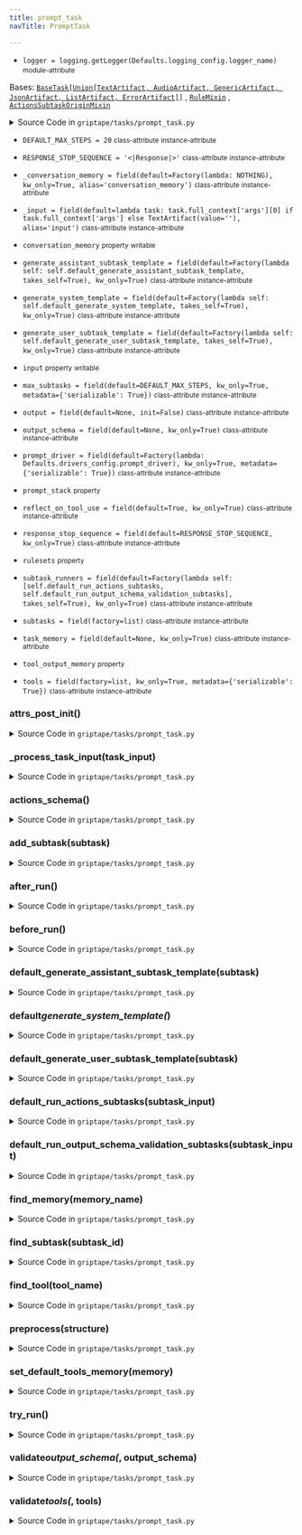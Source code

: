 ```yaml
---
title: prompt_task
navTitle: PromptTask

---
```


-   `logger = logging.getLogger(Defaults.logging_config.logger_name)` <small>module-attribute</small>  <span id="griptape.tasks.prompt_task.logger"></span> 

<span id="griptape.tasks.prompt_task.PromptTask"></span>

Bases:
 [`BaseTask[Union[TextArtifact, AudioArtifact, GenericArtifact, JsonArtifact, ListArtifact, ErrorArtifact]]`](./#griptape.tasks.BaseTask "BaseTask (griptape.tasks.BaseTask)")
,  [`RuleMixin`](../mixins/rule_mixin.mdx#griptape.mixins.rule_mixin.RuleMixin "RuleMixin (griptape.mixins.rule_mixin.RuleMixin)")
,  [`ActionsSubtaskOriginMixin`](../mixins/actions_subtask_origin_mixin.mdx#griptape.mixins.actions_subtask_origin_mixin.ActionsSubtaskOriginMixin "ActionsSubtaskOriginMixin (griptape.mixins.actions_subtask_origin_mixin.ActionsSubtaskOriginMixin)")

<details><summary>Source Code in <code>griptape&#47;tasks&#47;prompt_task.py</code></summary>

```python
@define
class PromptTask(
    BaseTask[Union[TextArtifact, AudioArtifact, GenericArtifact, JsonArtifact, ListArtifact, ErrorArtifact]],
    RuleMixin,
    ActionsSubtaskOriginMixin,
):
    DEFAULT_MAX_STEPS = 20
    # Stop sequence for chain-of-thought in the framework. Using this "token-like" string to make it more unique,
    # so that it doesn't trigger on accident.
    RESPONSE_STOP_SEQUENCE = "<|Response|>"
    prompt_driver: BasePromptDriver = field(
        default=Factory(lambda: Defaults.drivers_config.prompt_driver), kw_only=True, metadata={"serializable": True}
    )
    output_schema: Optional[Union[Schema, type[BaseModel]]] = field(default=None, kw_only=True)
    generate_system_template: Callable[[PromptTask], str] = field(
        default=Factory(lambda self: self.default_generate_system_template, takes_self=True),
        kw_only=True,
    )
    _conversation_memory: Union[Optional[BaseConversationMemory], NothingType] = field(
        default=Factory(lambda: NOTHING), kw_only=True, alias="conversation_memory"
    )
    _input: Union[str, list, tuple, BaseArtifact, Callable[[BaseTask], BaseArtifact]] = field(
        default=lambda task: task.full_context["args"][0] if task.full_context["args"] else TextArtifact(value=""),
        alias="input",
    )
    tools: list[BaseTool] = field(factory=list, kw_only=True, metadata={"serializable": True})
    max_subtasks: int = field(default=DEFAULT_MAX_STEPS, kw_only=True, metadata={"serializable": True})
    task_memory: Optional[TaskMemory] = field(default=None, kw_only=True)
    subtasks: list[BaseSubtask] = field(factory=list)
    generate_assistant_subtask_template: Callable[[ActionsSubtask], str] = field(
        default=Factory(lambda self: self.default_generate_assistant_subtask_template, takes_self=True),
        kw_only=True,
    )
    generate_user_subtask_template: Callable[[ActionsSubtask], str] = field(
        default=Factory(lambda self: self.default_generate_user_subtask_template, takes_self=True),
        kw_only=True,
    )
    response_stop_sequence: str = field(default=RESPONSE_STOP_SEQUENCE, kw_only=True)
    reflect_on_tool_use: bool = field(default=True, kw_only=True)
    subtask_runners: list[Callable[[BaseArtifact], BaseArtifact]] = field(
        default=Factory(
            lambda self: [self.default_run_actions_subtasks, self.default_run_output_schema_validation_subtasks],
            takes_self=True,
        ),
        kw_only=True,
    )

    @property
    def rulesets(self) -> list:
        default_rules = self.rules
        rulesets = self._rulesets.copy()

        if self.structure is not None:
            if self.structure._rulesets:
                rulesets = self.structure._rulesets + self._rulesets
            if self.structure.rules:
                default_rules = self.structure.rules + self.rules

        if default_rules:
            rulesets.append(Ruleset(name=self.DEFAULT_RULESET_NAME, rules=default_rules))

        return rulesets

    @property
    def input(self) -> BaseArtifact:
        return self._process_task_input(self._input)

    @input.setter
    def input(self, value: str | list | tuple | BaseArtifact | Callable[[BaseTask], BaseArtifact]) -> None:
        self._input = value

    @property
    def conversation_memory(self) -> Optional[BaseConversationMemory]:
        if self._conversation_memory is NOTHING:
            if self.structure is None:
                return None
            return self.structure.conversation_memory
        return self._conversation_memory

    @conversation_memory.setter
    def conversation_memory(self, value: Optional[BaseConversationMemory]) -> None:
        self._conversation_memory = value

    @property
    def prompt_stack(self) -> PromptStack:
        stack = PromptStack(tools=self.tools, output_schema=self.output_schema)
        memory = self.conversation_memory

        system_template = self.generate_system_template(self)
        if system_template:
            stack.add_system_message(system_template)

        stack.add_user_message(self.input)

        if self.output:
            stack.add_assistant_message(self.output.to_text())
        else:
            for s in self.subtasks:
                s.add_to_prompt_stack(stack)

        if memory is not None:
            # inserting at index 1 to place memory right after system prompt
            memory.add_to_prompt_stack(self.prompt_driver, stack, 1 if system_template else 0)

        return stack

    @property
    def tool_output_memory(self) -> list[TaskMemory]:
        unique_memory_dict = {}

        for memories in [tool.output_memory for tool in self.tools if tool.output_memory]:
            for memory_list in memories.values():
                for memory in memory_list:
                    if memory.name not in unique_memory_dict:
                        unique_memory_dict[memory.name] = memory

        return list(unique_memory_dict.values())

    @tools.validator  # pyright: ignore[reportAttributeAccessIssue]
    def validate_tools(self, _: Attribute, tools: list[BaseTool]) -> None:
        tool_names = [t.name for t in tools]

        if len(tool_names) > len(set(tool_names)):
            raise ValueError("tools names have to be unique in task")

    @output_schema.validator  # pyright: ignore[reportAttributeAccessIssue, reportOptionalMemberAccess]
    def validate_output_schema(self, _: Attribute, output_schema: Optional[Union[Schema, type[BaseModel]]]) -> None:
        if (
            output_schema is None
            or isinstance(self.output_schema, Schema)
            or (isinstance(self.output_schema, type) and issubclass(self.output_schema, BaseModel))
        ):
            return
        raise ValueError(f"Unsupported output schema type: {type(self.output_schema)}")

    def __attrs_post_init__(self) -> None:
        super().__attrs_post_init__()
        if self.task_memory:
            self.set_default_tools_memory(self.task_memory)

    output: Optional[BaseArtifact] = field(default=None, init=False)

    def before_run(self) -> None:
        super().before_run()

        logger.info("%s %s\nInput: %s", self.__class__.__name__, self.id, self.input.to_text())

    def after_run(self) -> None:
        super().after_run()

        logger.info(
            "%s %s\nOutput: %s",
            self.__class__.__name__,
            self.id,
            self.output.to_text() if self.output is not None else "",
        )
        conversation_memory = self.conversation_memory
        if (
            (self.structure is None or self.structure.conversation_memory_strategy == "per_task")
            and conversation_memory is not None
            and self.output is not None
        ):
            run = Run(input=self.input, output=self.output)

            conversation_memory.add_run(run)

    def try_run(self) -> ListArtifact | TextArtifact | AudioArtifact | GenericArtifact | JsonArtifact | ErrorArtifact:
        self.subtasks.clear()
        if self.response_stop_sequence not in self.prompt_driver.tokenizer.stop_sequences:
            self.prompt_driver.tokenizer.stop_sequences.extend([self.response_stop_sequence])

        output = self.prompt_driver.run(self.prompt_stack).to_artifact(
            meta={"is_react_prompt": not self.prompt_driver.use_native_tools}
        )
        for subtask_runner in self.subtask_runners:
            output = subtask_runner(output)

        if isinstance(output, (ListArtifact, TextArtifact, AudioArtifact, JsonArtifact, ModelArtifact, ErrorArtifact)):
            return output
        raise ValueError(f"Unsupported output type: {type(output)}")

    def preprocess(self, structure: Structure) -> BaseTask:
        super().preprocess(structure)

        if self.task_memory is None and structure.task_memory:
            self.set_default_tools_memory(structure.task_memory)

        return self

    def default_generate_system_template(self, _: PromptTask) -> str:
        schema = self.actions_schema().json_schema("Actions Schema")
        schema["minItems"] = 1  # The `schema` library doesn't support `minItems` so we must add it manually.

        return J2("tasks/prompt_task/system.j2").render(
            rulesets=J2("rulesets/rulesets.j2").render(rulesets=self.rulesets),
            action_names=str.join(", ", [tool.name for tool in self.tools]),
            actions_schema=utils.minify_json(json.dumps(schema)),
            meta_memory=J2("memory/meta/meta_memory.j2").render(meta_memories=self.meta_memories),
            use_native_tools=self.prompt_driver.use_native_tools,
            stop_sequence=self.response_stop_sequence,
            reflect_on_tool_use=self.reflect_on_tool_use,
        )

    def default_generate_assistant_subtask_template(self, subtask: ActionsSubtask) -> str:
        return J2("tasks/prompt_task/assistant_actions_subtask.j2").render(
            stop_sequence=self.response_stop_sequence,
            subtask=subtask,
        )

    def default_generate_user_subtask_template(self, subtask: ActionsSubtask) -> str:
        return J2("tasks/prompt_task/user_actions_subtask.j2").render(
            stop_sequence=self.response_stop_sequence,
            subtask=subtask,
        )

    def actions_schema(self) -> Schema:
        return self._actions_schema_for_tools(self.tools)

    def set_default_tools_memory(self, memory: TaskMemory) -> None:
        self.task_memory = memory

        for tool in self.tools:
            if self.task_memory:
                if tool.input_memory is None:
                    tool.input_memory = [self.task_memory]
                if tool.output_memory is None and tool.off_prompt:
                    tool.output_memory = {getattr(a, "name"): [self.task_memory] for a in tool.activities()}

    def find_subtask(self, subtask_id: str) -> BaseSubtask:
        for subtask in self.subtasks:
            if subtask.id == subtask_id:
                return subtask
        raise ValueError(f"Subtask with id {subtask_id} not found.")

    def add_subtask(self, subtask: BaseSubtask) -> BaseSubtask:
        subtask.attach_to(self)
        subtask.structure = self.structure

        if len(self.subtasks) > 0:
            self.subtasks[-1].add_child(subtask)
            subtask.add_parent(self.subtasks[-1])

        self.subtasks.append(subtask)

        return subtask

    def find_tool(self, tool_name: str) -> BaseTool:
        for tool in self.tools:
            if tool.name == tool_name:
                return tool
        raise ValueError(f"Tool with name {tool_name} not found.")

    def find_memory(self, memory_name: str) -> TaskMemory:
        for memory in self.tool_output_memory:
            if memory.name == memory_name:
                return memory
        raise ValueError(f"Memory with name {memory_name} not found.")

    def default_run_actions_subtasks(self, subtask_input: BaseArtifact) -> BaseArtifact:
        if not self.tools:
            return subtask_input
        subtask = self.add_subtask(
            ActionsSubtask(
                subtask_input,
                # TODO: Remove these fields in Prompt Task in Gen AI Builder 2.0
                generate_user_subtask_template=self.generate_user_subtask_template,
                generate_assistant_subtask_template=self.generate_assistant_subtask_template,
                response_stop_sequence=self.response_stop_sequence,
            )
        )

        while subtask.output is None:
            if len(self.subtasks) >= self.max_subtasks:
                subtask.output = ErrorArtifact(f"Exceeded tool limit of {self.max_subtasks} subtasks per task")
            else:
                subtask.run()

                if self.reflect_on_tool_use:
                    output = self.prompt_driver.run(self.prompt_stack).to_artifact(
                        meta={"is_react_prompt": not self.prompt_driver.use_native_tools}
                    )
                    subtask = self.add_subtask(ActionsSubtask(output))

        return subtask.output

    def default_run_output_schema_validation_subtasks(self, subtask_input: BaseArtifact) -> BaseArtifact:
        if self.output_schema is None:
            return subtask_input
        subtask = self.add_subtask(OutputSchemaValidationSubtask(subtask_input, output_schema=self.output_schema))

        while subtask.output is None:
            if len(self.subtasks) >= self.max_subtasks:
                subtask.output = ErrorArtifact(f"Exceeded tool limit of {self.max_subtasks} subtasks per task")
            else:
                subtask.run()

                output = subtask.output
                output = self.prompt_driver.run(self.prompt_stack).to_artifact(
                    meta={"is_react_prompt": not self.prompt_driver.use_native_tools}
                )
                subtask = self.add_subtask(OutputSchemaValidationSubtask(output, output_schema=self.output_schema))

        return subtask.output

    def _process_task_input(
        self,
        task_input: str | tuple | list | BaseArtifact | Callable[[BaseTask], BaseArtifact],
    ) -> BaseArtifact:
        if isinstance(task_input, TextArtifact):
            return TextArtifact(J2().render_from_string(task_input.value, **self.full_context), meta=task_input.meta)
        if isinstance(task_input, Callable):
            return self._process_task_input(task_input(self))
        if isinstance(task_input, ListArtifact):
            return ListArtifact([self._process_task_input(elem) for elem in task_input.value])
        if isinstance(task_input, BaseArtifact):
            return task_input
        if isinstance(task_input, (list, tuple)):
            return ListArtifact([self._process_task_input(elem) for elem in task_input])
        return self._process_task_input(TextArtifact(task_input))
```

</details>

-   `DEFAULT_MAX_STEPS = 20` <small>class-attribute</small> <small>instance-attribute</small>  <span id="griptape.tasks.prompt_task.PromptTask.DEFAULT_MAX_STEPS"></span> 

-   `RESPONSE_STOP_SEQUENCE = '<|Response|>'` <small>class-attribute</small> <small>instance-attribute</small>  <span id="griptape.tasks.prompt_task.PromptTask.RESPONSE_STOP_SEQUENCE"></span> 

-   `_conversation_memory = field(default=Factory(lambda: NOTHING), kw_only=True, alias='conversation_memory')` <small>class-attribute</small> <small>instance-attribute</small>  <span id="griptape.tasks.prompt_task.PromptTask._conversation_memory"></span> 

-   `_input = field(default=lambda task: task.full_context['args'][0] if task.full_context['args'] else TextArtifact(value=''), alias='input')` <small>class-attribute</small> <small>instance-attribute</small>  <span id="griptape.tasks.prompt_task.PromptTask._input"></span> 

-   `conversation_memory` <small>property</small> <small>writable</small>  <span id="griptape.tasks.prompt_task.PromptTask.conversation_memory"></span> 

-   `generate_assistant_subtask_template = field(default=Factory(lambda self: self.default_generate_assistant_subtask_template, takes_self=True), kw_only=True)` <small>class-attribute</small> <small>instance-attribute</small>  <span id="griptape.tasks.prompt_task.PromptTask.generate_assistant_subtask_template"></span> 

-   `generate_system_template = field(default=Factory(lambda self: self.default_generate_system_template, takes_self=True), kw_only=True)` <small>class-attribute</small> <small>instance-attribute</small>  <span id="griptape.tasks.prompt_task.PromptTask.generate_system_template"></span> 

-   `generate_user_subtask_template = field(default=Factory(lambda self: self.default_generate_user_subtask_template, takes_self=True), kw_only=True)` <small>class-attribute</small> <small>instance-attribute</small>  <span id="griptape.tasks.prompt_task.PromptTask.generate_user_subtask_template"></span> 

-   `input` <small>property</small> <small>writable</small>  <span id="griptape.tasks.prompt_task.PromptTask.input"></span> 

-   `max_subtasks = field(default=DEFAULT_MAX_STEPS, kw_only=True, metadata={'serializable': True})` <small>class-attribute</small> <small>instance-attribute</small>  <span id="griptape.tasks.prompt_task.PromptTask.max_subtasks"></span> 

-   `output = field(default=None, init=False)` <small>class-attribute</small> <small>instance-attribute</small>  <span id="griptape.tasks.prompt_task.PromptTask.output"></span> 

-   `output_schema = field(default=None, kw_only=True)` <small>class-attribute</small> <small>instance-attribute</small>  <span id="griptape.tasks.prompt_task.PromptTask.output_schema"></span> 

-   `prompt_driver = field(default=Factory(lambda: Defaults.drivers_config.prompt_driver), kw_only=True, metadata={'serializable': True})` <small>class-attribute</small> <small>instance-attribute</small>  <span id="griptape.tasks.prompt_task.PromptTask.prompt_driver"></span> 

-   `prompt_stack` <small>property</small>  <span id="griptape.tasks.prompt_task.PromptTask.prompt_stack"></span> 

-   `reflect_on_tool_use = field(default=True, kw_only=True)` <small>class-attribute</small> <small>instance-attribute</small>  <span id="griptape.tasks.prompt_task.PromptTask.reflect_on_tool_use"></span> 

-   `response_stop_sequence = field(default=RESPONSE_STOP_SEQUENCE, kw_only=True)` <small>class-attribute</small> <small>instance-attribute</small>  <span id="griptape.tasks.prompt_task.PromptTask.response_stop_sequence"></span> 

-   `rulesets` <small>property</small>  <span id="griptape.tasks.prompt_task.PromptTask.rulesets"></span> 

-   `subtask_runners = field(default=Factory(lambda self: [self.default_run_actions_subtasks, self.default_run_output_schema_validation_subtasks], takes_self=True), kw_only=True)` <small>class-attribute</small> <small>instance-attribute</small>  <span id="griptape.tasks.prompt_task.PromptTask.subtask_runners"></span> 

-   `subtasks = field(factory=list)` <small>class-attribute</small> <small>instance-attribute</small>  <span id="griptape.tasks.prompt_task.PromptTask.subtasks"></span> 

-   `task_memory = field(default=None, kw_only=True)` <small>class-attribute</small> <small>instance-attribute</small>  <span id="griptape.tasks.prompt_task.PromptTask.task_memory"></span> 

-   `tool_output_memory` <small>property</small>  <span id="griptape.tasks.prompt_task.PromptTask.tool_output_memory"></span> 

-   `tools = field(factory=list, kw_only=True, metadata={'serializable': True})` <small>class-attribute</small> <small>instance-attribute</small>  <span id="griptape.tasks.prompt_task.PromptTask.tools"></span> 

<span id="griptape.tasks.prompt_task.PromptTask.__attrs_post_init__"></span>

### **attrs_post_init**()

<details><summary>Source Code in <code>griptape&#47;tasks&#47;prompt_task.py</code></summary>

```python
def __attrs_post_init__(self) -> None:
    super().__attrs_post_init__()
    if self.task_memory:
        self.set_default_tools_memory(self.task_memory)
```

</details>

<span id="griptape.tasks.prompt_task.PromptTask._process_task_input"></span>

### \_process_task_input(task_input)

<details><summary>Source Code in <code>griptape&#47;tasks&#47;prompt_task.py</code></summary>

```python
def _process_task_input(
    self,
    task_input: str | tuple | list | BaseArtifact | Callable[[BaseTask], BaseArtifact],
) -> BaseArtifact:
    if isinstance(task_input, TextArtifact):
        return TextArtifact(J2().render_from_string(task_input.value, **self.full_context), meta=task_input.meta)
    if isinstance(task_input, Callable):
        return self._process_task_input(task_input(self))
    if isinstance(task_input, ListArtifact):
        return ListArtifact([self._process_task_input(elem) for elem in task_input.value])
    if isinstance(task_input, BaseArtifact):
        return task_input
    if isinstance(task_input, (list, tuple)):
        return ListArtifact([self._process_task_input(elem) for elem in task_input])
    return self._process_task_input(TextArtifact(task_input))
```

</details>

<span id="griptape.tasks.prompt_task.PromptTask.actions_schema"></span>

### actions_schema()

<details><summary>Source Code in <code>griptape&#47;tasks&#47;prompt_task.py</code></summary>

```python
def actions_schema(self) -> Schema:
    return self._actions_schema_for_tools(self.tools)
```

</details>

<span id="griptape.tasks.prompt_task.PromptTask.add_subtask"></span>

### add_subtask(subtask)

<details><summary>Source Code in <code>griptape&#47;tasks&#47;prompt_task.py</code></summary>

```python
def add_subtask(self, subtask: BaseSubtask) -> BaseSubtask:
    subtask.attach_to(self)
    subtask.structure = self.structure

    if len(self.subtasks) > 0:
        self.subtasks[-1].add_child(subtask)
        subtask.add_parent(self.subtasks[-1])

    self.subtasks.append(subtask)

    return subtask
```

</details>

<span id="griptape.tasks.prompt_task.PromptTask.after_run"></span>

### after_run()

<details><summary>Source Code in <code>griptape&#47;tasks&#47;prompt_task.py</code></summary>

```python
def after_run(self) -> None:
    super().after_run()

    logger.info(
        "%s %s\nOutput: %s",
        self.__class__.__name__,
        self.id,
        self.output.to_text() if self.output is not None else "",
    )
    conversation_memory = self.conversation_memory
    if (
        (self.structure is None or self.structure.conversation_memory_strategy == "per_task")
        and conversation_memory is not None
        and self.output is not None
    ):
        run = Run(input=self.input, output=self.output)

        conversation_memory.add_run(run)
```

</details>

<span id="griptape.tasks.prompt_task.PromptTask.before_run"></span>

### before_run()

<details><summary>Source Code in <code>griptape&#47;tasks&#47;prompt_task.py</code></summary>

```python
def before_run(self) -> None:
    super().before_run()

    logger.info("%s %s\nInput: %s", self.__class__.__name__, self.id, self.input.to_text())
```

</details>

<span id="griptape.tasks.prompt_task.PromptTask.default_generate_assistant_subtask_template"></span>

### default_generate_assistant_subtask_template(subtask)

<details><summary>Source Code in <code>griptape&#47;tasks&#47;prompt_task.py</code></summary>

```python
def default_generate_assistant_subtask_template(self, subtask: ActionsSubtask) -> str:
    return J2("tasks/prompt_task/assistant_actions_subtask.j2").render(
        stop_sequence=self.response_stop_sequence,
        subtask=subtask,
    )
```

</details>

<span id="griptape.tasks.prompt_task.PromptTask.default_generate_system_template"></span>

### default*generate_system_template(*)

<details><summary>Source Code in <code>griptape&#47;tasks&#47;prompt_task.py</code></summary>

```python
def default_generate_system_template(self, _: PromptTask) -> str:
    schema = self.actions_schema().json_schema("Actions Schema")
    schema["minItems"] = 1  # The `schema` library doesn't support `minItems` so we must add it manually.

    return J2("tasks/prompt_task/system.j2").render(
        rulesets=J2("rulesets/rulesets.j2").render(rulesets=self.rulesets),
        action_names=str.join(", ", [tool.name for tool in self.tools]),
        actions_schema=utils.minify_json(json.dumps(schema)),
        meta_memory=J2("memory/meta/meta_memory.j2").render(meta_memories=self.meta_memories),
        use_native_tools=self.prompt_driver.use_native_tools,
        stop_sequence=self.response_stop_sequence,
        reflect_on_tool_use=self.reflect_on_tool_use,
    )
```

</details>

<span id="griptape.tasks.prompt_task.PromptTask.default_generate_user_subtask_template"></span>

### default_generate_user_subtask_template(subtask)

<details><summary>Source Code in <code>griptape&#47;tasks&#47;prompt_task.py</code></summary>

```python
def default_generate_user_subtask_template(self, subtask: ActionsSubtask) -> str:
    return J2("tasks/prompt_task/user_actions_subtask.j2").render(
        stop_sequence=self.response_stop_sequence,
        subtask=subtask,
    )
```

</details>

<span id="griptape.tasks.prompt_task.PromptTask.default_run_actions_subtasks"></span>

### default_run_actions_subtasks(subtask_input)

<details><summary>Source Code in <code>griptape&#47;tasks&#47;prompt_task.py</code></summary>

```python
def default_run_actions_subtasks(self, subtask_input: BaseArtifact) -> BaseArtifact:
    if not self.tools:
        return subtask_input
    subtask = self.add_subtask(
        ActionsSubtask(
            subtask_input,
            # TODO: Remove these fields in Prompt Task in Gen AI Builder 2.0
            generate_user_subtask_template=self.generate_user_subtask_template,
            generate_assistant_subtask_template=self.generate_assistant_subtask_template,
            response_stop_sequence=self.response_stop_sequence,
        )
    )

    while subtask.output is None:
        if len(self.subtasks) >= self.max_subtasks:
            subtask.output = ErrorArtifact(f"Exceeded tool limit of {self.max_subtasks} subtasks per task")
        else:
            subtask.run()

            if self.reflect_on_tool_use:
                output = self.prompt_driver.run(self.prompt_stack).to_artifact(
                    meta={"is_react_prompt": not self.prompt_driver.use_native_tools}
                )
                subtask = self.add_subtask(ActionsSubtask(output))

    return subtask.output
```

</details>

<span id="griptape.tasks.prompt_task.PromptTask.default_run_output_schema_validation_subtasks"></span>

### default_run_output_schema_validation_subtasks(subtask_input)

<details><summary>Source Code in <code>griptape&#47;tasks&#47;prompt_task.py</code></summary>

```python
def default_run_output_schema_validation_subtasks(self, subtask_input: BaseArtifact) -> BaseArtifact:
    if self.output_schema is None:
        return subtask_input
    subtask = self.add_subtask(OutputSchemaValidationSubtask(subtask_input, output_schema=self.output_schema))

    while subtask.output is None:
        if len(self.subtasks) >= self.max_subtasks:
            subtask.output = ErrorArtifact(f"Exceeded tool limit of {self.max_subtasks} subtasks per task")
        else:
            subtask.run()

            output = subtask.output
            output = self.prompt_driver.run(self.prompt_stack).to_artifact(
                meta={"is_react_prompt": not self.prompt_driver.use_native_tools}
            )
            subtask = self.add_subtask(OutputSchemaValidationSubtask(output, output_schema=self.output_schema))

    return subtask.output
```

</details>

<span id="griptape.tasks.prompt_task.PromptTask.find_memory"></span>

### find_memory(memory_name)

<details><summary>Source Code in <code>griptape&#47;tasks&#47;prompt_task.py</code></summary>

```python
def find_memory(self, memory_name: str) -> TaskMemory:
    for memory in self.tool_output_memory:
        if memory.name == memory_name:
            return memory
    raise ValueError(f"Memory with name {memory_name} not found.")
```

</details>

<span id="griptape.tasks.prompt_task.PromptTask.find_subtask"></span>

### find_subtask(subtask_id)

<details><summary>Source Code in <code>griptape&#47;tasks&#47;prompt_task.py</code></summary>

```python
def find_subtask(self, subtask_id: str) -> BaseSubtask:
    for subtask in self.subtasks:
        if subtask.id == subtask_id:
            return subtask
    raise ValueError(f"Subtask with id {subtask_id} not found.")
```

</details>

<span id="griptape.tasks.prompt_task.PromptTask.find_tool"></span>

### find_tool(tool_name)

<details><summary>Source Code in <code>griptape&#47;tasks&#47;prompt_task.py</code></summary>

```python
def find_tool(self, tool_name: str) -> BaseTool:
    for tool in self.tools:
        if tool.name == tool_name:
            return tool
    raise ValueError(f"Tool with name {tool_name} not found.")
```

</details>

<span id="griptape.tasks.prompt_task.PromptTask.preprocess"></span>

### preprocess(structure)

<details><summary>Source Code in <code>griptape&#47;tasks&#47;prompt_task.py</code></summary>

```python
def preprocess(self, structure: Structure) -> BaseTask:
    super().preprocess(structure)

    if self.task_memory is None and structure.task_memory:
        self.set_default_tools_memory(structure.task_memory)

    return self
```

</details>

<span id="griptape.tasks.prompt_task.PromptTask.set_default_tools_memory"></span>

### set_default_tools_memory(memory)

<details><summary>Source Code in <code>griptape&#47;tasks&#47;prompt_task.py</code></summary>

```python
def set_default_tools_memory(self, memory: TaskMemory) -> None:
    self.task_memory = memory

    for tool in self.tools:
        if self.task_memory:
            if tool.input_memory is None:
                tool.input_memory = [self.task_memory]
            if tool.output_memory is None and tool.off_prompt:
                tool.output_memory = {getattr(a, "name"): [self.task_memory] for a in tool.activities()}
```

</details>

<span id="griptape.tasks.prompt_task.PromptTask.try_run"></span>

### try_run()

<details><summary>Source Code in <code>griptape&#47;tasks&#47;prompt_task.py</code></summary>

```python
def try_run(self) -> ListArtifact | TextArtifact | AudioArtifact | GenericArtifact | JsonArtifact | ErrorArtifact:
    self.subtasks.clear()
    if self.response_stop_sequence not in self.prompt_driver.tokenizer.stop_sequences:
        self.prompt_driver.tokenizer.stop_sequences.extend([self.response_stop_sequence])

    output = self.prompt_driver.run(self.prompt_stack).to_artifact(
        meta={"is_react_prompt": not self.prompt_driver.use_native_tools}
    )
    for subtask_runner in self.subtask_runners:
        output = subtask_runner(output)

    if isinstance(output, (ListArtifact, TextArtifact, AudioArtifact, JsonArtifact, ModelArtifact, ErrorArtifact)):
        return output
    raise ValueError(f"Unsupported output type: {type(output)}")
```

</details>

<span id="griptape.tasks.prompt_task.PromptTask.validate_output_schema"></span>

### validate*output_schema(*, output_schema)

<details><summary>Source Code in <code>griptape&#47;tasks&#47;prompt_task.py</code></summary>

```python
@output_schema.validator  # pyright: ignore[reportAttributeAccessIssue, reportOptionalMemberAccess]
def validate_output_schema(self, _: Attribute, output_schema: Optional[Union[Schema, type[BaseModel]]]) -> None:
    if (
        output_schema is None
        or isinstance(self.output_schema, Schema)
        or (isinstance(self.output_schema, type) and issubclass(self.output_schema, BaseModel))
    ):
        return
    raise ValueError(f"Unsupported output schema type: {type(self.output_schema)}")
```

</details>

<span id="griptape.tasks.prompt_task.PromptTask.validate_tools"></span>

### validate*tools(*, tools)

<details><summary>Source Code in <code>griptape&#47;tasks&#47;prompt_task.py</code></summary>

```python
@tools.validator  # pyright: ignore[reportAttributeAccessIssue]
def validate_tools(self, _: Attribute, tools: list[BaseTool]) -> None:
    tool_names = [t.name for t in tools]

    if len(tool_names) > len(set(tool_names)):
        raise ValueError("tools names have to be unique in task")
```

</details>
